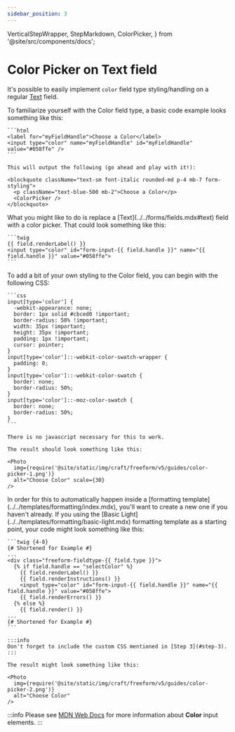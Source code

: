 ```yaml
---
sidebar_position: 3
---
```


  VerticalStepWrapper,
  StepMarkdown,
  ColorPicker,
} from '@site/src/components/docs';

# Color Picker on Text field

It's possible to easily implement `color` field type styling/handling on a regular [Text](../../forms/fields.mdx#text) field.

<VerticalStepWrapper>
  <StepMarkdown>
    To familiarize yourself with the Color field type, a basic code example looks something like this:

    ```html
    <label for="myFieldHandle">Choose a Color</label>
    <input type="color" name="myFieldHandle" id="myFieldHandle" value="#058ffe" />
    ```

    This will output the following (go ahead and play with it!):

    <blockquote className="text-sm font-italic rounded-md p-4 mb-7 form-styling">
      <p className="text-blue-500 mb-2">Choose a Color</p>
      <ColorPicker />
    </blockquote>
  </StepMarkdown>
  <StepMarkdown>
    What you might like to do is replace a [Text](../../forms/fields.mdx#text) field with a color picker. That could look something like this:

    ```twig
    {{ field.renderLabel() }}
    <input type="color" id="form-input-{{ field.handle }}" name="{{ field.handle }}" value="#058ffe">
    ```
  </StepMarkdown>
  <StepMarkdown>
    To add a bit of your own styling to the Color field, you can begin with the following CSS:

    ```css
    input[type='color'] {
      -webkit-appearance: none;
      border: 1px solid #cbced0 !important;
      border-radius: 50% !important;
      width: 35px !important;
      height: 35px !important;
      padding: 1px !important;
      cursor: pointer;
    }
    input[type='color']::-webkit-color-swatch-wrapper {
      padding: 0;
    }
    input[type='color']::-webkit-color-swatch {
      border: none;
      border-radius: 50%;
    }
    input[type='color']::-moz-color-swatch {
      border: none;
      border-radius: 50%;
    }
    ```

    There is no javascript necessary for this to work.

    The result should look something like this:

    <Photo
      img={require('@site/static/img/craft/freeform/v5/guides/color-picker-1.png')}
      alt="Choose Color" scale={30}
    />
  </StepMarkdown>
  <StepMarkdown>
    In order for this to automatically happen inside a [formatting template](../../templates/formatting/index.mdx), you'll want to create a new one if you haven't already. If you using the [Basic Light](../../templates/formatting/basic-light.mdx) formatting template as a starting point, your code might look something like this:

    ```twig {4-8}
    {# Shortened for Example #}
    ...
    <div class="freeform-fieldtype-{{ field.type }}">
      {% if field.handle == "selectColor" %}
        {{ field.renderLabel() }}
        {{ field.renderInstructions() }}
        <input type="color" id="form-input-{{ field.handle }}" name="{{ field.handle }}" value="#058ffe">
        {{ field.renderErrors() }}
      {% else %}
        {{ field.render() }}
    ...
    {# Shortened for Example #}
    ```

    :::info
    Don't forget to include the custom CSS mentioned in [Step 3](#step-3).
    :::

    The result might look something like this:

    <Photo
      img={require('@site/static/img/craft/freeform/v5/guides/color-picker-2.png')}
      alt="Choose Color"
    />

  </StepMarkdown>
</VerticalStepWrapper>

:::info
Please see [MDN Web Docs](https://developer.mozilla.org/en-US/docs/Web/HTML/Element/input/color) for more information about **Color** input elements.
:::
